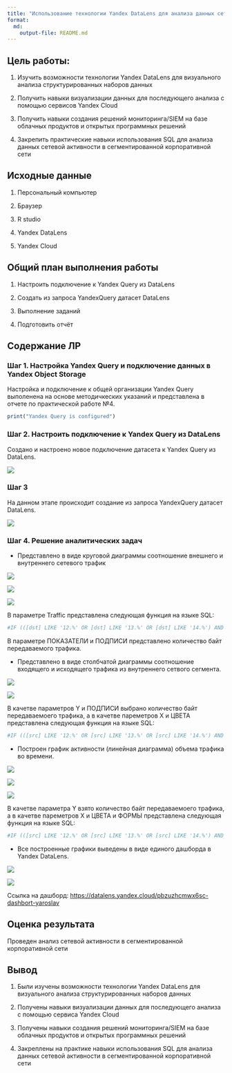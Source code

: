 ```yaml
---
title: "Использование технологии Yandex DataLens для анализа данных сетевой активности"
format: 
  md:
    output-file: README.md
---
```


## Цель работы:

1.  Изучить возможности технологии Yandex DataLens для визуального анализа структурированных наборов данных

2.  Получить навыки визуализации данных для последующего анализа с помощью сервисов Yandex Cloud

3.  Получить навыки создания решений мониторинга/SIEM на базе облачных продуктов и открытых программных решений

4.  Закрепить практические навыки использования SQL для анализа данных сетевой активности в сегментированной корпоративной сети

## Исходные данные

1.  Персональный компьютер

2.  Браузер

3.  R studio

4.  Yandex DataLens

5.  Yandex Cloud

## Общий план выполнения работы

1.  Настроить подключение к Yandex Query из DataLens

2.  Создать из запроса YandexQuery датасет DataLens

3.  Выполнение заданий

4.  Подготовить отчёт

## Содержание ЛР

### Шаг 1. Настройка Yandex Query и подключение данных в Yandex Object Storage

Настройка и подключение к общей организации Yandex Query выполенена на основе методичкеских указаний и представлена в отчете по практической работе №4.

```r
print("Yandex Query is configured")
```

### Шаг 2. Настроить подключение к Yandex Query из DataLens

Создано и настроено новое подключение датасета к Yandex Query из DataLens.

![](images/clipboard-1166876058.png)

### Шаг 3

На данном этапе происходит создание из запроса YandexQuery датасет DataLens.

![](images/clipboard-1622639596.png)

### Шаг 4. Решение аналитических задач

-   Представлено в виде круговой диаграммы соотношение внешнего и внутреннего сетевого трафик

![](images/clipboard-4026664611.png)

![](images/clipboard-474930725.png)

![](images/clipboard-2658560121.png)

В параметре Traffic представлена следующая функция на языке SQL:

```r
#IF (([dst] LIKE '12.%' OR [dst] LIKE '13.%' OR [dst] LIKE '14.%') AND ([src] LIKE '12.%' OR [src] LIKE '13.%' OR [src] LIKE '14.%')) THEN "Внутренний трафик" ELSE "Внешний трафик" END
```

В параметре ПОКАЗАТЕЛИ и ПОДПИСИ представлено количество байт передаваемого трафика.

-   Представлено в виде столбчатой диаграммы соотношение входящего и исходящего трафика из внутреннего сетвого сегмента.

![](images/clipboard-1380257329.png)

![](images/clipboard-3594081273.png)

В качетве параметров Y и ПОДПИСИ выбрано количество байт передаваемоего трафика, а в качетве пареметров X и ЦВЕТА представлена следующая функция на языке SQL:

```r
#IF (([src] LIKE '12.%' OR [src] LIKE '13.%' OR [src] LIKE '14.%') AND (NOT([dst] LIKE '12.%' OR [dst] LIKE '13.%' OR [dst] LIKE '14.%'))) THEN "Исходящий трафик" ELSEIF (([dst] LIKE '12.%' OR [dst] LIKE '13.%' OR [dst] LIKE '14.%') AND (NOT([src] LIKE '12.%' OR [src] LIKE '13.%' OR [src] LIKE '14.%'))) THEN "Входящий трафик" END
```

-   Построен график активности (линейная диаграмма) объема трафика во времени.

![](images/clipboard-1667201794.png)

![](images/clipboard-2863081559.png)

![](images/clipboard-3295141015.png)

В качетве параметра Y взято количество байт передаваемоего трафика, а в качетве пареметров X и ЦВЕТА и ФОРМЫ представлена следующая функция на языке SQL:

```r
#IF (([src] LIKE '12.%' OR [src] LIKE '13.%' OR [src] LIKE '14.%') AND (NOT([dst] LIKE '12.%' OR [dst] LIKE '13.%' OR [dst] LIKE '14.%'))) THEN "Исходящий трафик" ELSEIF (([dst] LIKE '12.%' OR [dst] LIKE '13.%' OR [dst] LIKE '14.%') AND (NOT([src] LIKE '12.%' OR [src] LIKE '13.%' OR [src] LIKE '14.%'))) THEN "Входящий трафик" ELSE "Остальной трафик" END
```

-   Все построенные графики выведены в виде единого дашборда в Yandex DataLens.

![](images/clipboard-1635440676.png)

![](images/clipboard-3708612467.png)

Ссылка на дашборд: <https://datalens.yandex.cloud/pbzuzhcmwx6sc-dashbort-yaroslav>

## Оценка результата

Проведен анализ сетевой активности в сегментированной корпоративной сети

## Вывод

1.  Были изучены возможности технологии Yandex DataLens для визуального анализа структурированных наборов данных

2.  Получены навыки визуализации данных для последующего анализа с помощью сервиса Yandex Cloud

3.  Получены навыки создания решений мониторинга/SIEM на базе облачных продуктов и открытых программных решений

4.  Закреплены на практике навыки использования SQL для анализа данных сетевой активности в сегментированной корпоративной сети
